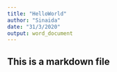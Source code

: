 ```yaml
---
title: "HelloWorld"
author: "Sinaida"
date: "31/3/2020"
output: word_document
---
```

## This is a markdown file